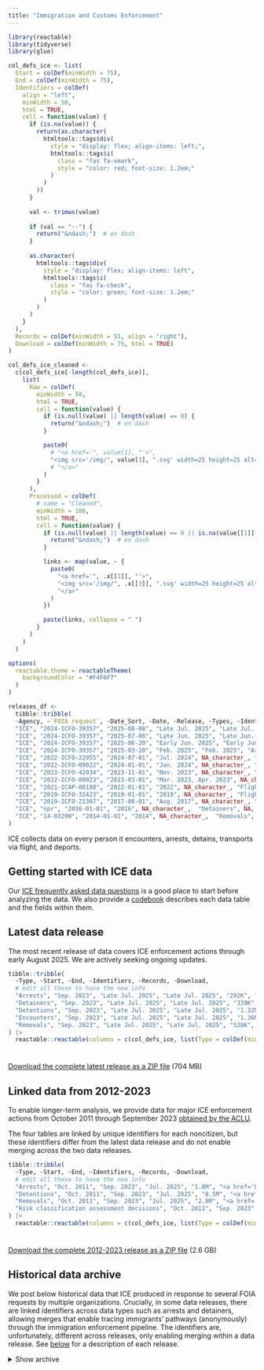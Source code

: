 ```yaml
---
title: "Immigration and Customs Enforcement"
---
```


```r
library(reactable)
library(tidyverse)
library(glue)

col_defs_ice <- list(
  Start = colDef(minWidth = 75),
  End = colDef(minWidth = 75),
  Identifiers = colDef(
    align = "left",
    minWidth = 50,
    html = TRUE,
    cell = function(value) {
      if (is.na(value)) {
        return(as.character(
          htmltools::tags$div(
            style = "display: flex; align-items: left;",
            htmltools::tags$i(
              class = "fas fa-xmark",
              style = "color: red; font-size: 1.2em;"
            )
          )
        ))
      }
  
      val <- trimws(value)
  
      if (val == "--") {
        return("&ndash;")  # en dash
      }
  
      as.character(
        htmltools::tags$div(
          style = "display: flex; align-items: left",
          htmltools::tags$i(
            class = "fas fa-check",
            style = "color: green; font-size: 1.2em;"
          )
        )
      )
    }
  ),
  Records = colDef(minWidth = 55, align = "right"),
  Download = colDef(minWidth = 75, html = TRUE)
)

col_defs_ice_cleaned <- 
  c(col_defs_ice[-length(col_defs_ice)], 
    list(
      Raw = colDef(
        minWidth = 50,
        html = TRUE,
        cell = function(value) {
          if (is.null(value) || length(value) == 0) {
            return("&ndash;")  # en dash
          }

          paste0(
            # "<a href='", value[1], "'>",
            "<img src='/img/", value[3], ".svg' width=25 height=25 alt='", value[3], "'>"
            # "</a>"
          )
        }
      ),
      Processed = colDef(
        # name = "Cleaned",
        minWidth = 100,
        html = TRUE,
        cell = function(value) {
          if (is.null(value) || length(value) == 0 || is.na(value[[1]][[1]])) {
            return("&ndash;")  # en dash
          }

          links <- map(value, ~ {
            paste0(
              "<a href='", .x[[1]], "'>",
              "<img src='/img/", .x[[3]], ".svg' width=25 height=25 alt='", .x[[3]], "'>",
              "</a>"
            )
          })

          paste(links, collapse = " ")
        }
      )
    )
  )

options(
  reactable.theme = reactableTheme(
    backgroundColor = "#F4F6F7"
  )
)

releases_df <- 
  tibble::tribble(
  ~Agency, ~`FOIA request`, ~Date_Sort, ~Date, ~Release, ~Types, ~Identifiers, ~source_label, ~source_URL,
  "ICE", "2024-ICFO-39357", "2025-08-08", "Late Jul. 2025", "Late Jul. 2025", "Arrests, Detainers, Detentions, Encounters, Removals", "Yes", "ICE", "https://www.ice.gov",
  "ICE", "2024-ICFO-39357", "2025-07-08", "Late Jun. 2025", "Late Jun. 2025", "Arrests, Detainers, Detentions, Encounters, Removals", "Yes", "ICE", "https://www.ice.gov",
  "ICE", "2024-ICFO-39357", "2025-06-20", "Early Jun. 2025", "Early Jun. 2025", "Arrests, Detainers, Detentions, Encounters, Removals", "Yes", "ICE", "https://www.ice.gov",
  "ICE", "2024-ICFO-39357", "2025-03-20", "Feb. 2025", "Feb. 2025", "Arrests, Detainers, Detentions, Encounters", "Yes", "ICE", "https://www.ice.gov",
  "ICE", "2022-ICFO-22955", "2024-07-01", "Jul. 2024", NA_character_, "Arrests", "Yes", "García Hernández", "https://www.ccgarciahernandez.com",
  "ICE", "2022-ICFO-09022", "2024-01-01", "Jan. 2024", NA_character_, "Detentions", "Yes", "UWCHR", "https://github.com/UWCHR/ice-detain",
  "ICE", "2023-ICFO-42034", "2023-11-01", "Nov. 2023", NA_character_, "Arrests, Detentions, Removals, Risk classification assessments", "Feb. 2024", "ICE", "https://www.ice.gov/doclib/foia/thirdPartyRequests/2023-ICFO-42034.zip",
  "ICE", "2022-ICFO-09023", "2023-03-01", "Mar. 2023, Apr. 2023", NA_character_,  "Arrests, Encounters, Removals", NA, "UWCHR", "https://github.com/UWCHR/ice-enforce",
  "ICE", "2021-ICAP-00188", "2022-01-01", "2022", NA_character_, "Flights",  NA, "UWCHR", "https://github.com/UWCHR/ice-air",
  "ICE", "2019-ICFO-32423", "2019-01-01", "2019", NA_character_, "Flights",  NA, "UWCHR", "https://github.com/UWCHR/ice-air",
  "ICE", "2019-ICFO-21307", "2017-08-01", "Aug. 2017", NA_character_, "Detentions", NA, "García Hernández", "https://www.ccgarciahernandez.com",
  "ICE", "npr", "2016-01-01", "2016", NA_character_,  "Detainers", NA, "NPR", "https://github.com/nprapps/sanctuary-cities",
  "ICE", "14-03290", "2014-01-01", "2014", NA_character_,  "Removals", NA, "NYT", "https://nytimes.com"
)
```

ICE collects data on every person it encounters, arrests, detains, transports via flight, and deports. 

::: {.callout-tip appearance="default"}

## Getting started with ICE data

Our [ICE frequently asked data questions](/docs/ice.html#sec-faq) is a good place to start before analyzing the data. We also provide a [codebook](/docs/ice.html#sec-codebook) describes each data table and the fields within them.

:::

## Latest data release

The most recent release of data covers ICE enforcement actions through early August 2025. We are actively seeking ongoing updates.

```r
tibble::tribble(
  ~Type, ~Start, ~End, ~Identifiers, ~Records, ~Download,
  # edit all these to have the new info
  "Arrests", "Sep. 2023", "Late Jul. 2025", "Late Jul. 2025", "292K", "<a href='https://ucla.app.box.com/index.php?rm=box_download_shared_file&shared_name=9d8qnnduhus4bd5mwqt7l95kz34fic2v&file_id=f_1949895546724'>xlsx</a> (45 MB)",
  "Detainers", "Sep. 2023", "Late Jul. 2025", "Late Jul. 2025", "339K", "<a href='https://ucla.app.box.com/index.php?rm=box_download_shared_file&shared_name=9d8qnnduhus4bd5mwqt7l95kz34fic2v&file_id=f_1949896235918'>xlsx</a> (107 MB)",
  "Detentions", "Sep. 2023", "Late Jul. 2025", "Late Jul. 2025", "1.32M", "<a href='https://ucla.app.box.com/index.php?rm=box_download_shared_file&shared_name=9d8qnnduhus4bd5mwqt7l95kz34fic2v&file_id=f_1949891740635'>xlsx</a> (280 MB)", 
  "Encounters", "Sep. 2023", "Late Jul. 2025", "Late Jul. 2025", "1.36M", "<a href='https://ucla.app.box.com/index.php?rm=box_download_shared_file&shared_name=9d8qnnduhus4bd5mwqt7l95kz34fic2v&file_id=f_1949907882237'>xlsx</a> (192 MB)",
  "Removals", "Sep. 2023", "Late Jul. 2025", "Late Jul. 2025", "528K", "<a href='https://ucla.app.box.com/index.php?rm=box_download_shared_file&shared_name=9d8qnnduhus4bd5mwqt7l95kz34fic2v&file_id=f_1949895143395'>xlsx</a> (129 MB)"
) |>
  reactable::reactable(columns = c(col_defs_ice, list(Type = colDef(minWidth = 65))), sortable = FALSE, pagination = FALSE)
```

<div style="height: 10px;"></div>

<!-- edit the link below with a Box link to a ZIP file you create with all the new release files -->

[Download the complete latest release as a ZIP file](https://ucla.box.com/s/1ja2vev1o073u15s7hce58axpz700ga7.zip) (704 MB)

## Linked data from 2012-2023

To enable longer-term analysis, we provide data for major ICE enforcement actions from October 2011 through September 2023 [obtained by the ACLU](/foia.html#aclu-v-ice-20182023).

The four tables are linked by unique identifiers for each noncitizen, but these identifiers differ from the latest data release and do not enable merging across the two data releases.

```r
tibble::tribble(
  ~Type, ~Start, ~End, ~Identifiers, ~Records, ~Download,
  # edit all these to have the new info
  "Arrests", "Oct. 2011", "Sep. 2023", "Jul. 2025", "1.8M", "<a href='https://ucla.box.com/shared/static/3i6xhnd5cig3qacy5phxvw9cmy7a71k1.zip'>zip</a> (99 MB)",
  "Detentions", "Oct. 2011", "Sep. 2023", "Jul. 2025", "8.5M", "<a href='https://ucla.box.com/shared/static/gjfcedj3ne4d6l6rt5sv0t6yfao18jzp.zip'>zip</a> (1.41 GB)", 
  "Removals", "Oct. 2011", "Sep. 2023", "Jul. 2025", "2.8M", "<a href='https://ucla.box.com/shared/static/hanv0cqbvxole910mo63z9uy40cwwi9t.zip'>zip</a> (499 MB)",
  "Risk classification assessment decisions", "Oct. 2011", "Sep. 2023", "Jul. 2025", "3.5M", "<a href='https://ucla.box.com/shared/static/x6jxz982onabumgfx0dwnd39b27ggoqz.zip'>zip</a> (596 MB)"
) |>
  reactable::reactable(columns = c(col_defs_ice, list(Type = colDef(minWidth = 65))), sortable = FALSE, pagination = FALSE)
```

<div style="height: 10px;"></div>

[Download the complete 2012-2023 release as a ZIP file](https://ucla.box.com/shared/static/csnihndb826omzizlps90szm60q39jxd.zip) (2.6 GB)

## Historical data archive 

We post below historical data that ICE produced in response to several FOIA requests by multiple organizations. Crucially, in some data releases, there are linked identifiers across data types such as arrests and detainers, allowing merges that enable tracing immigrants' pathways (anonymously) through the immigration enforcement pipeline. The identifiers are, unfortunately, different across releases, only enabling merging within a data release. See [below](#sec-about) for a description of each release.

<details class="column-page-inset-right">
<summary>Show archive</summary>

```r
tibble::tribble(
  ~Type,   ~Start,	    ~End,	      ~Records,	~FOIA,             ~Release,        ~URL,              
  # Location	                      Filename
  # late june release
  "Arrests", "9/1/23", "6/20/25", 265000, "2024-ICFO-39357", "Late Jun. 2025",  1922082018423,
  "Detainers", "9/1/23", "6/20/25", 316000, "2024-ICFO-39357", "Late Jun. 2025",  1922081034353,
  "Detentions", "9/1/23", "6/20/25", 1230000, "2024-ICFO-39357", "Late Jun. 2025", 1922078517539, 
  "Encounters", "9/1/23", "6/20/25", 1280000, "2024-ICFO-39357", "Late Jun. 2025", 1922075106849,
  "Removals", "1/1/25", "6/20/25", 144000, "2024-ICFO-39357", "Late Jun. 2025", 1923097705535,

  "Arrests",				    "9/1/23",	  "3/20/25",	145802,	  "2024-ICFO-39357", "Feb. 2025",         1836554372496,    # ice/arrests/032025	            ERO Admin Arrests_2025-ICLI-00019_2024-ICFO-39357_LESA-STU_FINAL_raw.xlsx
  "Arrests",				    "9/1/23",	  "6/20/25",	249280,	  "2024-ICFO-39357", "Early Jun. 2025",         1903641913782,    # ice/arrests/062025	            2025-ICLI-00019_2024-ICFO-39357_ERO Admin Arrests_LESA-STU_FINAL_unprotected.xlsx
  "Arrests",				    "10/1/15",	"9/30/16",	107300,	  "2022-ICFO-22955",	NA_character_,  1851836294057,    # ice/arrests/2022-ICFO-22955	    ICE ERO Apprehension by AOR & Program (FY16).xlsx
  "Arrests",				    "10/1/16",	"9/30/17",	138876,	  "2022-ICFO-22955",	NA_character_,  1851833536271,    # ice/arrests/2022-ICFO-22955	    ICE ERO Apprehension by AOR & Program (FY17).xlsx
  "Arrests",				    "10/1/17",	"9/30/18",	153214,	  "2022-ICFO-22955",	NA_character_,  1851837546731,    # ice/arrests/2022-ICFO-22955	    ICE ERO Apprehension by AOR & Program (FY18).xlsx
  "Arrests",				    "10/1/18",	"9/30/19",	138775,	  "2022-ICFO-22955",	NA_character_,  1851831800585,    # ice/arrests/2022-ICFO-22955	    ICE ERO Apprehension by AOR & Program (FY19).xlsx
  "Arrests",				    "10/1/19",	"9/30/20",	100429,	  "2022-ICFO-22955",	NA_character_,  1851835191968,    # ice/arrests/2022-ICFO-22955	    ICE ERO Apprehension by AOR & Program (FY20).xlsx
  "Arrests",				    "10/1/20",	"9/30/21",	72849,	  "2022-ICFO-22955",	NA_character_,  1851833034596,    # ice/arrests/2022-ICFO-22955	    ICE ERO Apprehension by AOR & Program (FY21).xlsx
  "Arrests",				    "10/1/21",	"9/30/22",	142954,	  "2022-ICFO-22955",	NA_character_,  1851830686826,    # ice/arrests/2022-ICFO-22955	    ICE ERO Apprehension by AOR & Program (FY22).xlsx
  "Arrests",				    "10/1/22",	"9/30/23",	170864,	  "2022-ICFO-22955",	NA_character_,  1851836416108,    # ice/arrests/2022-ICFO-22955	    ICE ERO Apprehension by AOR & Program (FY23).xlsx
  "Arrests",				    "10/1/23",	"9/30/24",	95188,	  "2022-ICFO-22955",	NA_character_,  1851836311169,    # ice/arrests/2022-ICFO-22955	    ICE ERO Apprehension by AOR & Program (FY24 through July 2024).xlsx
  "Arrests",				    "10/1/11",	"9/30/12",	681578,	  "2022-ICFO-09023",	NA_character_,  1836557464054,    # ice/arrests/uwchr	              ERO_Arrests_FY2012-FY2014-REDACTED_raw.xlsx
  "Arrests",				    "10/1/14",	"9/30/15",	1059656,	"2022-ICFO-09023",	NA_character_,  1836540105544,    # ice/arrests/uwchr	              ERO_Arrests_FY2015-FY2023_YTD-REDACTED_raw.xlsx
  "Flights",				    "10/1/10",	"9/30/11",	2160,	    "2019-ICFO-32423",	NA_character_,  1836540049661,    # ice/arts/uwchr	                ARTS Data FY11-reviewed_raw.xlsx
  "Flights",				    "10/1/11",	"9/30/12",	2399,	    "2019-ICFO-32423",	NA_character_,  1836552599950,    # ice/arts/uwchr	                ARTS Data FY12-reviewed_raw.xlsx
  "Flights",				    "10/1/12",	"9/30/13",	2333,	    "2019-ICFO-32423",	NA_character_,  1836549849021,    # ice/arts/uwchr	                ARTS Data FY13-reviewed_raw.xlsx
  "Flights",				    "10/1/13",	"9/30/14",	5756,	    "2019-ICFO-32423",	NA_character_,  1836540958981,    # ice/arts/uwchr	                ARTS Data FY14-reviewed_raw.xlsx
  "Flights",				    "10/1/14",	"9/30/15",	1663,	    "2019-ICFO-32423",	NA_character_,  1836538695921,    # ice/arts/uwchr	                ARTS Data FY15-reviewed_raw.xlsx
  "Flights",				    "10/1/15",	"9/30/16",	1884,	    "2019-ICFO-32423",	NA_character_,  1836536493019,    # ice/arts/uwchr	                ARTS Data FY16-reviewed_raw.xlsx
  "Flights",				    "10/1/16",	"9/30/17",	1658,	    "2019-ICFO-32423",	NA_character_,  1836549806043,    # ice/arts/uwchr	                ARTS Data FY17-reviewed_raw.xlsx
  "Flights",				    "10/1/17",	"9/30/18",	1703,	    "2019-ICFO-32423",	NA_character_,  1836550883008,    # ice/arts/uwchr	                ARTS Data FY18-reviewed_raw.xlsx
  "Flights",				    "10/1/18",	"9/30/19",	1122,	    "2019-ICFO-32423",	NA_character_,  1836537162853,    # ice/arts/uwchr	                ARTS Data FY19 Year To Date-reviewed_raw.xlsx
  "Flight passengers",	"10/1/10",	"9/30/11",	233061,	  "2019-ICFO-32423",	NA_character_,  1836536399014,    # ice/arts/uwchr	                ARTS Passenger Data FY11_raw.xlsx
  "Flight passengers",	"10/1/11",	"9/30/12",	282178,	  "2019-ICFO-32423",	NA_character_,  1836538136812,    # ice/arts/uwchr	                ARTS Passenger Data FY12_raw.xlsx
  "Flight passengers",	"10/1/12",	"9/30/13",	263621,	  "2019-ICFO-32423",	NA_character_,  1836555001702,    # ice/arts/uwchr	                ARTS Passenger Data FY13_raw.xlsx
  "Flight passengers",	"10/1/13",	"9/30/14",	249563,	  "2019-ICFO-32423",	NA_character_,  1836545751933,    # ice/arts/uwchr	                ARTS Passenger Data FY14_raw.xlsx
  "Flight passengers",	"10/1/14",	"9/30/15",	157067,	  "2019-ICFO-32423",	NA_character_,  1836539073027,    # ice/arts/uwchr	                ARTS Passenger Data FY15_raw.xlsx
  "Flight passengers",	"10/1/15",	"9/30/16",	168239,	  "2019-ICFO-32423",	NA_character_,  1836549772221,    # ice/arts/uwchr	                ARTS Passenger Data FY16_raw.xlsx
  "Flight passengers",	"10/1/16",	"9/30/17",	180384,	  "2019-ICFO-32423",	NA_character_,  1836541672269,    # ice/arts/uwchr	                ARTS Passenger Data FY17_raw.xlsx
  "Flight passengers",	"10/1/17",	"9/30/18",	191648,	  "2019-ICFO-32423",	NA_character_,  1836553076817,    # ice/arts/uwchr	                ARTS Passenger Data FY18_raw.xlsx
  "Flight passengers",	"10/1/18",	"9/30/19",	37259,	  "2019-ICFO-32423",	NA_character_,  1836536207751,    # ice/arts/uwchr	                ARTS Passenger Data FY19_raw.xlsx
  "Flight passengers",	"10/1/18",	"5/8/20",	  3182,	    "2021-ICAP-00188",	NA_character_,  1836545668509,    # ice/arts/uwchr	                ARTS_Missions-redacted_raw.xlsx
  "Flight passengers",	"10/1/18",	"5/8/20",	  341290,	  "2021-ICAP-00188",	NA_character_,  1836550007406,    # ice/arts/uwchr	                ARTS_Passenger-redacted_raw.xlsx
  "Detainers",			    "9/1/23",	  "3/20/25",	199335,	  "2024-ICFO-39357",  "Feb. 2025",        1836552782163,    # ice/detainers/032025	          ERO Detainers_2025-ICLI-00019_2024-ICFO-39357_LESA-STU_FINAL_raw.xlsx
  "Detainers",			    "9/1/23",	  "6/20/25",	305738,	  "2024-ICFO-39357",  "Early Jun. 2025",        1903648700489,    # ice/detainers/062025	          2025-ICLI-00019_2024-ICFO-39357_ERO Detainers_LESA-STU_FINAL_unprotected.xlsx
  "Detainers",			    "10/1/09",	"9/30/10",	290253,	  "npr",					    NA_character_,  1836555210688,    # ice/detainers/npr	              detainersfy10_raw.csv
  "Detainers",			    "10/1/10",	"9/30/11",	317327,	  "npr",					    NA_character_,  1836552467952,    # ice/detainers/npr	              detainersfy11_raw.csv
  "Detainers",			    "10/1/11",	"9/30/12",	286507,	  "npr",					    NA_character_,  1836540940171,    # ice/detainers/npr	              detainersfy12_raw.csv
  "Detainers",			    "10/1/12",	"9/30/13",	216717,	  "npr",					    NA_character_,  1836550482581,    # ice/detainers/npr	              detainersfy13_raw.csv
  "Detainers",			    "10/1/13",	"9/30/14",	164188,	  "npr",					    NA_character_,  1836551310786,    # ice/detainers/npr	              detainersfy14_raw.csv
  "Detainers",			    "10/1/14",	"9/30/15",	97021,	  "npr",					    NA_character_,  1836547271446,    # ice/detainers/npr	              detainersfy15_raw.csv
  "Detainers",			    "10/1/15",	"9/30/16",	85561,	  "npr",					    NA_character_,  1836555104717,    # ice/detainers/npr	              detainersfy16_raw.csv
  "Detainers",			    "10/1/16",	"9/30/17",	94013,	  "npr",					    NA_character_,  1836554262318,    # ice/detainers/npr	              detainersfy17_raw.csv
  "Detainers",			    "10/1/08",	"9/30/09",	248255,	  "npr",					    NA_character_,  1836543616508,    # ice/detainers/npr	              detainersfy9_raw.csv
  "Detainers",			    "10/1/07",	"9/30/08",	212407,	  "npr",					    NA_character_,  1836553974742,    # ice/detainers/npr	              lea-detainers-FY08_raw.txt
  "Detainers",			    "10/1/08",	"9/30/09",	248272,	  "npr",					    NA_character_,  1836539862966,    # ice/detainers/npr	              lea-detainers-FY09_raw.txt
  "Detainers",			    "10/1/09",	"9/30/10",	290304,	  "npr",					    NA_character_,  1836543397795,    # ice/detainers/npr	              lea-detainers-FY10_raw.txt
  "Detainers",			    "10/1/10",	"9/30/11",	603877,	  "npr",					    NA_character_,  1836543308523,    # ice/detainers/npr	              lea-detainers-FY11_12_raw.txt
  "Detainers",			    "10/1/12",	"9/30/13",	380916,	  "npr",					    NA_character_,  1836551433566,    # ice/detainers/npr	              lea-detainers-FY13_14_raw.txt
  "Detainers",			    "10/1/14",	"9/30/15",	79053,	  "npr",					    NA_character_,  1836556496547,    # ice/detainers/npr	              lea-detainers-FY15YTD_raw.txt
  "Detentions",			    "9/1/23",	  "3/20/25",	767747,	  "2024-ICFO-39357",  "Feb. 2025",        1836559130180,    # ice/detentions/032025	          ICE Detentions_2025-ICLI-00019_2024-ICFO-39357_LESA-STU_FINAL_raw.xlsx
  "Detentions",			    "9/1/23",	  "6/20/25",	1173910,	"2024-ICFO-39357",  "Early Jun. 2025",        1903652224645,    # ice/detentions/062025	          2025-ICLI-00019_2024-ICFO-39357_ICE Detentions_LESA-STU_FINAL_unprotected.xlsx
  "Detentions",			    "10/1/15",	"9/30/16",	764332,	  "2019-ICFO-21307",	NA_character_,	1851662838490,    # ice/detentions/2019-ICFO-21307	ICE ERO Detention by AOR (FY16).xlsx
  "Detentions",			    "10/1/14",	"9/30/15",	665212,	  "2019-ICFO-21307",	NA_character_,	1851667352417,    # ice/detentions/2019-ICFO-21307	ICE ERO Detention by AOR & Length of Detention (FY15).xlsx
  "Detentions",			    "10/1/16",	"9/30/17",	692356,	  "2019-ICFO-21307",	NA_character_,	1851661107897,    # ice/detentions/2019-ICFO-21307	ICE ERO Detention by AOR & Length of Detention (FY17 through Aug 18, 2017).xlsx
  "Detentions",			    "10/1/10",	"9/30/11",	60200,	  "2022-ICFO-09022",	NA_character_,	1836558695933,    # ice/detentions/uwchr	          ICE Detentions_FY2011 and Prior_LESA-STU_FINAL-Redacted_raw.xlsx
  "Detentions",			    "10/1/11",	"9/30/12",	988494,	  "2022-ICFO-09022",	NA_character_,	1836538890174,    # ice/detentions/uwchr	          ICE Detentions_FY2012_LESA-STU_FINAL-Redacted_raw.xlsx
  "Detentions",			    "10/1/12",	"9/30/13",	877453,	  "2022-ICFO-09022",	NA_character_,	1836539896765,    # ice/detentions/uwchr	          ICE Detentions_FY2013_LESA-STU_FINAL-Redacted_raw.xlsx
  "Detentions",			    "10/1/13",	"9/30/14",	848952,	  "2022-ICFO-09022",	NA_character_,	1836558270445,    # ice/detentions/uwchr	          ICE Detentions_FY2014_LESA-STU_FINAL-Redacted_raw.xlsx
  "Detentions",			    "10/1/14",	"9/30/15",	654963,	  "2022-ICFO-09022",	NA_character_,	1836545212556,    # ice/detentions/uwchr	          ICE Detentions_FY2015_LESA-STU_FINAL-Redacted_raw.xlsx
  "Detentions",			    "10/1/15",	"9/30/16",	748077,	  "2022-ICFO-09022",	NA_character_,	1836551270304,    # ice/detentions/uwchr	          ICE Detentions_FY2016_LESA-STU_FINAL-Redacted_raw.xlsx
  "Detentions",			    "10/1/16",	"9/30/17",	756918,	  "2022-ICFO-09022",	NA_character_,	1836545300833,    # ice/detentions/uwchr	          ICE Detentions_FY2017_LESA-STU_FINAL-Redacted_raw.xlsx
  "Detentions",			    "10/1/17",	"9/30/18",	903960,	  "2022-ICFO-09022",	NA_character_,	1836550118061,    # ice/detentions/uwchr	          ICE Detentions_FY2018_LESA-STU_FINAL-Redacted_raw.xlsx
  "Detentions",			    "10/1/18",	"9/30/19",	940511,	  "2022-ICFO-09022",	NA_character_,	1836545192598,    # ice/detentions/uwchr	          ICE Detentions_FY2019_LESA-STU_FINAL-Redacted_raw.xlsx
  "Detentions",			    "10/1/19",	"9/30/20",	415226,	  "2022-ICFO-09022",	NA_character_,	1836540429374,    # ice/detentions/uwchr	          ICE Detentions_FY2020_LESA-STU_FINAL-Redacted_raw.xlsx
  "Detentions",			    "10/1/20",	"9/30/21",	363380,	  "2022-ICFO-09022",	NA_character_,	1836545015666,    # ice/detentions/uwchr	          ICE Detentions_FY2021_LESA-STU_FINAL-Redacted_raw.xlsx
  "Detentions",			    "10/1/21",	"9/30/22",	480921,	  "2022-ICFO-09022",	NA_character_,	1836551672923,    # ice/detentions/uwchr	          ICE Detentions_FY2022_LESA-STU_FINAL-Redacted_raw.xlsx
  "Detentions",			    "10/1/22",	"9/30/23",	513664,	  "2022-ICFO-09022",	NA_character_,	1836556182456,    # ice/detentions/uwchr	          ICE Detentions_FY2023_LESA-STU_FINAL-Redacted_raw.xlsx
  "Detentions",			    "10/1/23",	"9/30/24",	114833,	  "2022-ICFO-09022",	NA_character_,	1836538575856,    # ice/detentions/uwchr	          ICE Detentions_FY2024_LESA-STU_FINAL-Redacted_raw.xlsx
  "Encounters",			    "9/1/23",	  "3/20/25",	868569,		"2024-ICFO-39357",  "Feb. 2025",        1836544630925,    # ice/encounters/032025	          ERO Encounters_2025-ICLI-00019_2024-ICFO-39357_LESA-STU_FINAL_raw.xlsx
  "Encounters",			    "9/1/23",	  "6/20/25",	1241817,  "2024-ICFO-39357",  "Early Jun. 2025",        1903642269570,    # ice/encounters/062025	          2025-ICLI-00019_2024-ICFO-39357_ERO Encounters_FINAL_unprotected.xlsx
  "Encounters",			    "10/1/11",	"9/30/12",	2054228,	"2022-ICFO-09023",	NA_character_,	1836545587160,    # ice/encounters/uwchr	          ERO_Encounters_FY2012-FY2014-REDACTED_raw.xlsx
  "Encounters",			    "10/1/14",	"9/30/15",	3470882,	"2022-ICFO-09023",	NA_character_,	1836539886526,    # ice/encounters/uwchr	          ERO_Encounters_FY2015-FY2023_YTD-REDACTED_raw.xlsx
  "Removals",			      "9/1/23",	  "6/20/25",	106469,		"2024-ICFO-39357",  "Early Jun. 2025",        1903640338806,    # ice/removals/062025	            2025-ICLI-00019_2024-ICFO-39357_ICE Removals_LESA-STU_FINAL_2025-only_unprotected.xlsx
  "Removals",			      "10/1/02",	"9/30/03",	159611,	  "14-03290",				  NA_character_,  1875129596640,    # ice/removals/14-03290	          1 14-03290_FY03_Highlighted_raw.xlsx
  "Removals",			      "10/1/11",	"9/30/12",	409504,	  "14-03290",				  NA_character_,  1875139734735,    # ice/removals/14-03290	          10 14-03290_FY12_Highlighted_raw.xlsx
  "Removals",			      "10/1/12",	"9/30/13",	368807,	  "14-03290",				  NA_character_,  1875139943394,    # ice/removals/14-03290	          11 14-03290_FY13_Highlighted_raw.xlsx
  "Removals",			      "10/1/03",	"9/30/04",	177707,	  "14-03290",				  NA_character_,  1875132208001,    # ice/removals/14-03290	          2 14-03290_FY04_Highlighted_raw.xlsx
  "Removals",			      "10/1/04",	"9/30/05",	183543,	  "14-03290",				  NA_character_,  1875135429164,    # ice/removals/14-03290	          3 14-03290_FY05_Highlighted_raw.xlsx
  "Removals",			      "10/1/05",	"9/30/06",	212205,	  "14-03290",				  NA_character_,  1875129589363,    # ice/removals/14-03290	          4 14-03290_FY06_Highlighted_raw.xlsx
  "Removals",			      "10/1/06",	"9/30/07",	300420,	  "14-03290",				  NA_character_,  1875129774679,    # ice/removals/14-03290	          5 14-03290_FY07_Highlighted_raw.xlsx
  "Removals",			      "10/1/07",	"9/30/08",	383941,	  "14-03290",				  NA_character_,  1875130303126,    # ice/removals/14-03290	          6 14-03290_FY08_Highlighted_raw.xlsx
  "Removals",			      "10/1/08",	"9/30/09",	384567,	  "14-03290",				  NA_character_,  1875137637027,    # ice/removals/14-03290	          7 14-03290_FY09_Highlighted_raw.xlsx
  "Removals",			      "10/1/09",	"9/30/10",	391694,	  "14-03290",				  NA_character_,  1875138789538,    # ice/removals/14-03290	          8 14-03290_FY10_Highlighted_raw.xlsx
  "Removals",			      "10/1/10",	"9/30/11",	396245,	  "14-03290",				  NA_character_,  1875127271383,    # ice/removals/14-03290	          9 14-03290_FY11_Highlighted_raw.xlsx
  "Removals",			      "10/1/11",	"9/30/14",	1094451,	"2022-ICFO-09023",	NA_character_,  1836557461924,    # ice/removals/uwchr	            ICE_Removals_FY2012-FY2014-REDACTED_raw.xlsx
  "Removals",			      "10/1/14",	"1/28/23",	1571114,	"2022-ICFO-09023",	NA_character_,  1836555735995,    # ice/removals/uwchr	            ICE_Removals_FY2015-FY2023_YTD-REDACTED_raw.xlsx
  ) |> 
  mutate(
    Start = as.Date(Start, format = "%m/%d/%y"),
    End = as.Date(End, format = "%m/%d/%y"),
    URL = glue("<a href='<a href='https://ucla.app.box.com/index.php?rm=box_download_shared_file&shared_name=9d8qnnduhus4bd5mwqt7l95kz34fic2v&file_id=f_{URL}'>{if_else(FOIA == 'npr', 'csv', 'xlsx')}</a>")
  ) |> 
    left_join(releases_df |> select(`FOIA request`, `Release`, Identifiers, source_label, source_URL, Date_Sort), by = c("FOIA" = "FOIA request", "Release")) |> 
    arrange(desc(Date_Sort), Type, Start) |> 
    select(-Date_Sort) |> 
    # create a variable for Contributor that links to the source if it is not ICE
    mutate(
      Source = if_else(is.na(source_label) | source_label == "ICE", NA_character_, paste0("<a href='", source_URL, "'>", source_label, "</a>")),
      Release = glue("{FOIA} {if_else(is.na(Release), '', glue('({Release})'))}") |> str_squish() |> str_replace("npr", "FOIA number unknown"),
      .keep = "unused"
    ) |>
      relocate(
        Release
      ) |>
      relocate(Identifiers, .after = End) |>
      relocate(URL, .after = Source) |> 
    reactable::reactable(
      columns = list(
        # release column 
        Release = colDef(
          name = "Release",
          minWidth = 100
        ),
        Type = colDef(name = "Type", minWidth = 75),
        Start = colDef(
          name = "Start", 
          minWidth = 75, 
          cell = function(value) format(value, "%b. %Y")
        ),
        End = colDef(
          name = "End", 
          minWidth = 75, 
          cell = function(value) format(value, "%b. %Y")
        ),
        Identifiers = colDef(
    align = "left",
    minWidth = 75,
    html = TRUE,
    cell = function(value) {
      if (is.na(value)) {
        return(as.character(
          htmltools::tags$div(
            style = "display: flex; align-items: left;",
            htmltools::tags$i(
              class = "fas fa-xmark",
              style = "color: red; font-size: 1.2em;"
            )
          )
        ))
      }
  
      val <- trimws(value)
  
      if (val == "--") {
        return("&ndash;")  # en dash
      }
  
      as.character(
        htmltools::tags$div(
          style = "display: flex; align-items: left",
          htmltools::tags$i(
            class = "fas fa-check",
            style = "color: green; font-size: 1.2em;"
          )
        )
      )
    }
  ),
        Records = colDef(
          name = "Records",
          minWidth = 55,
          align = "right", 
          cell = function(value) scales::label_number(scale_cut = scales::cut_short_scale())(value)
        ),
        # add contributor column that links to source if it is not ICE
        Source = colDef(
          name = "Contributor",
          minWidth = 85,
          html = TRUE
        ),
        URL = colDef(name = "Download", minWidth = 75, html = TRUE)
  ),
  pagination = FALSE
    )
```


</details>
